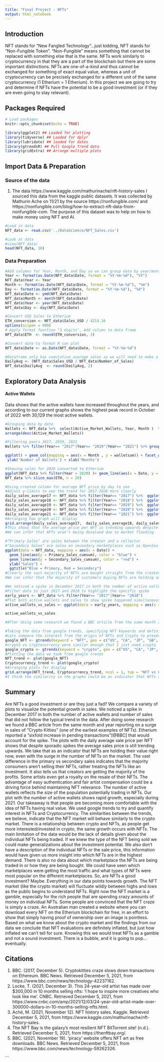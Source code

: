 ```yaml
---
title: "Final Project - NFTs"
output: html_notebook
---
```


## Introduction

NFT stands for “New Fangled Technology”...just kidding, NFT stands for “Non-Fungible Token”. “Non-Fungible” means something that cannot be replaced with something else that is the same. NFTs work similarly to cryptocurrency in that they are a part of the blockchain but there are some important distinctions. NFTs are one-of-a-kind and thus cannot be exchanged for something of exact equal value, whereas a unit of cryptocurrency can be precisely exchanged for a different unit of the same cryptocurrency (1 Etherium = 1 Etherium). In this project we are going to try and determine if NFTs have the potential to be a good investment (or if they are even going to stay relevant).

## Packages Required

```r
# Load packages
knitr::opts_chunk$set(echo = TRUE)

library(ggplot2) ## Loaded for plotting
library(tidyverse) ## Loaded for dplyr
library(lubridate) ## loaded for dates
library(gtrendsR) ## Pull Google Trend data
library(gridExtra) ## Arrange multiple plots
```



## Import Data & Preparation

### Source of the data

1) The  data https://www.kaggle.com/mathurinache/nft-history-sales I sourced this data from the kaggle public datasets. It was collected by Mathurin Ache on 11/21 by the source 
https://nonfungible.com/ and 
Https://nonfungible.com/blog/how-to-extract-nft-data-from-nonfungible-com. The purpose of this dataset was to help on how to make money using NFT and AI.

```r

#Load in data
NFT_data <- read.csv('../DataScience/NFT_Sales.csv')

#Look at data
#view(NFT_data)
head(NFT_data, 10)

```

### Data Preparation

```r
#Add columns for Year, Month, and Day so we can group data by year/month/day
Year <- format(as.Date(NFT_data$Date, format = "%Y-%m-%d"), "%Y")
NFT_data$Year <- Year
Month <- format(as.Date(NFT_data$Date, format = "%Y-%m-%d"), "%m")
Day <- format(as.Date(NFT_data$Date, format = "%Y-%m-%d"), "%d")
NFT_data$Date <- ymd(NFT_data$Date)
NFT_data$Month <- month(NFT_data$Date)
NFT_data$Year <- year(NFT_data$Date)
NFT_data$Day <- day(NFT_data$Date)

#Convert USD Sales to Etherium
ETH_conversion <- NFT_data$Sales_USD / 4214.16 
options(scipen = 999)
# Apply format function "3 digits", Add column to data frame
NFT_data$ETH  <- round(ETH_conversion, 3)

#Convert date to format R can plot
NFT_data$Date <- as.Date(NFT_data$Date, format = "%Y-%m-%d")

#Dataframe only has cumulative average sales so we will need to make a new column for the average NFT price by day
DailyAvg <- (NFT_data$Sales_USD / NFT_data$Number_of_Sales)
NFT_data$DailyAvg  <- round(DailyAvg, 2)


```

## Exploratory Data Analysis 

#### Active Wallets
Data shows that the active wallets have increased throughout the years, and according to our current graphs shows the highest peak record in October of 2022 with 30,129 the most active wallets. 


```r
#Grouping data by date
Wallets <- NFT_data %>%  select(Active_Market_Wallets, Year, Month )  %>% 
arrange(desc(Active_Market_Wallets))

#Filtering years 2017, 2019, 2021
Wallets %>% filter(Year== "2017"|Year== "2019"|Year== "2021") %>% group_by(Year, Month) %>% summarise(walletsum = mean(Active_Market_Wallets)) %>%

ggplot() + geom_col(mapping = aes(x = Month , y = walletsum)) + facet_wrap(~ Year) + ggtitle('Active Wallets') +
 ylab('Number of Wallets') + xlab('Months')
```
```r
#Showing sales for 2020 converted to Etherium
ggplot(NFT_data %>% filter(Year > 2020) )+ geom_line(aes(x = Date, y = ETH), alpha = .4)
NFT_data %>% slice_max(ETH, n = 20)


```



```r
#Using created column for average NFT price by day to see 
#Adjust y-limits to see the trend for 2017-2020 more clearly
daily_sales_average17 <- NFT_data %>% filter(Year== "2017") %>%  ggplot(aes(x = Date, y = DailyAvg)) + geom_line() + ylim(0, 1000)
daily_sales_average18 <- NFT_data %>% filter(Year== "2018") %>%  ggplot(aes(x = Date, y = DailyAvg)) + geom_line() + ylim(0, 1000)
daily_sales_average19 <- NFT_data %>% filter(Year== "2019") %>%  ggplot(aes(x = Date, y = DailyAvg)) + geom_line() + ylim(0, 1000)
daily_sales_average20 <- NFT_data %>% filter(Year== "2020") %>%  ggplot(aes(x = Date, y = DailyAvg)) + geom_line() + ylim(0, 1000)
daily_sales_average21 <- NFT_data %>% filter(Year== "2021") %>%  ggplot(aes(x = Date, y = DailyAvg)) + geom_line() + ylim(0, 7000)
#Arranging how graph will display
grid.arrange(daily_sales_average17,  daily_sales_average18, daily_sales_average19, daily_sales_average20, daily_sales_average21, ncol = 2, top = "Daily Sales Average")
#This shows that the average price per NFT is trending upwards despite the rapidly increasing number of NFTs on the market.
#We can infer that NFTs aren't being devalued due to market flooding

```

```r
#"Primary Sales" are sales between the creator and a collector
#"Secondary Sales" are sales on secondary marketplaces such as OpenSea or Solanart
ggplot(data = NFT_data, mapping = aes(x = Date)) +
  geom_line(aes(y = Primary_Sales_cumsum), color = "blue") +
  geom_line(aes(y = Secondary_Sales_cumsum), color = "red") +
  ylab("Sales") +
  ggtitle("Blue = Primary, Red = Secondary")
#Clearly the vast majority of NFTs are bought straight from the creator
#We can infer that the majority of customers buying NFTs are holding onto them rather than trying to resell. I think that indicates people are treating NFTs as an investment
```


```r
#We noticed a spike in December 2017 in both the number of active wallets and number of sales that did not follow the typical trend in the data.
#Filter data to just 2017 and 2018 to highlight the specific spike
early_years <- NFT_data %>% filter(Year== "2017"|Year== "2018")
#Plot both active wallets and sales to show spike happened simultaneously
active_wallets_vs_sales <- ggplot(data = early_years, mapping = aes(x = Date, y = Active_Market_Wallets)) + geom_line() + geom_line(data = early_years, aes(x = Date, y = ETH), color = "red") + ylab("Sales vs Wallets")

active_wallets_vs_sales

#After doing some research we found a BBC article from the same month and year reporting on a surge in sales of "Crypto Kitties" (one of the earliest examples of NFTs)
```

```r
#Taking the data from google trends, specifying NFT keywords and defining regions, time, and what site we want results from
#Lets compare the interest from the origin of NFTs and Crypto to present day to see if there are any similarities
google_NFT <- gtrends(keyword = "NFT", geo = c("US", "CA", "JP", "GB", "HK"), time = "2017-06-22 2021-12-4", gprop = c("web"))
#crypto vs cryptocurrency were similar enough that I just used crypto
google_crypto <- gtrends(keyword = "crypto", geo = c("US", "CA", "JP", "GB", "HK"), time = "2009-12-4 2021-12-4", gprop = c("web"))
#Plotting the data we took from google trends
NFT_trend <- plot(google_NFT)
Cryptocurrency_trend <- plot(google_crypto)
#Arranging plots for display
grid.arrange(NFT_trend, Cryptocurrency_trend, ncol = 1, top = "NFT vs Crypto")
#I think the similarity in the graphs could be an indicator that NFTs are more than a fad. People thought cryptocurrency was ridiculous but now it appears here to stay.
```

## Summary

Are NFTs a good investment or are they just a fad? We compare a variety of plots to visualize the potential growth in sales.
We noticed a spike in December 2017 in both the number of active wallets and number of sales that did not follow the typical trend in the data. After doing some research we found a BBC article from the same month and year reporting on a surge in sales of "Crypto Kitties" (one of the earliest examples of NFTs). Etherium reported a "sixfold increase in pending transactions"[@BBC] that would account for the spike.
The plots with the daily average sale price per NFT shows that despite sporadic spikes the average sales price is still trending upwards. We take that as an indicator that NFTs are holding their value right now, even with the surge in the number of NFTs on the market.
The vast difference in the primary vs secondary sales indicates that the majority consumers aren't selling their NFTs, rather treating the NFTs like an investment. It also tells us that creators are getting the majority of the profits. Some artists even get a royalty on the resale of their NFTs. The advantage of easy authentication and fair artist compensation could be a driving force behind maintaining NFT relevance.
The number of active wallets reflects the size of the population potentially trading in NFTs. Our plot with the number of active wallets shows rapid growth, especially during 2021. Our takeaway is that people are becoming more comfortable with the idea of NFTs having real value.
We used google trends to try and quantify interest in NFTs and Cryptocurrency. The similarities between the trends, we believe, indicate that the NFT market will behave similarly to the crypto market. There is a relationship between crypto and NFTs, as people get more interested/invested in crypto, the same growth occurs with NFTs.
The main limitation of the data would be the lack of details given about the individual NFTs being traded. If we knew the type of the NFT being sold we could make generalizations about the investment potential. We also don't have a description of the individual NFTs or the sale price, this information would have given us more insight into which NFTs are in the highest demand. There is also no data about which marketplace the NFTs are being traded in or how they are being bought. We could have seen which marketplaces were getting the most traffic and what types of NFTs were most popular on the different marketplaces.
So, are NFTs a good investment? Maybe. Everything in our data points towards growth. The NFT market (like the crypto market) will fluctuate wildly between highs and lows as the public begins to understand NFTs. Right now the NFT market is a gamble, especially for the rich people that are spending crazy amounts of money on individual NFTs. Some people are convinced that the NFT craze is simply a craze. An Australian man created a website where you can download every NFT on the Etherium blockchain for free, in an effort to show that simply having proof of ownership over an image is pointless. Based on what we know about the crypto market and the findings from our data we conclude that NFT evaluations are definitely inflated, but just how inflated we can't tell for sure. Knowing this we would treat NFTs as a gamble and not a sound investment. There is a bubble, and it is going to pop...eventually.

## Citations
1) BBC. (2017, December 5). Cryptokitties craze slows down transactions on Ethereum. BBC News. Retrieved December 5, 2021, from https://www.bbc.com/news/technology-42237162.
2) Locke, T. (2021, December 3). This 24-year-old artist has made over $300,000 in 10 months selling nfts: 'I hope to inspire more creatives who look like me'. CNBC. Retrieved December 5, 2021, from https://www.cnbc.com/amp/2021/12/03/24-year-old-artist-made-over-300000-dollars-in-10-months-selling-nfts.html.
3) Aché, M. (2021, November 12). NFT history sales. Kaggle. Retrieved December 5, 2021, from https://www.kaggle.com/mathurinache/nft-history-sales.
4) The NFT Bay is the galaxy's most resilient NFT BitTorrent site! (n.d.). Retrieved December 5, 2021, from https://thenftbay.org/.
5) BBC. (2021, November 19). 'piracy' website offers NFT art as free downloads. BBC News. Retrieved December 5, 2021, from https://www.bbc.com/news/technology-59262326.



```
